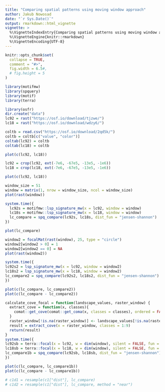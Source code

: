 ```yaml
---
title: "Comparing spatial patterns using moving window approach"
author: Jakub Nowosad
date: "`r Sys.Date()`"
output: rmarkdown::html_vignette
vignette: >
  %\VignetteIndexEntry{Comparing spatial patterns using moving window approach}
  %\VignetteEngine{knitr::rmarkdown}
  %\VignetteEncoding{UTF-8}
---
```


```r
knitr::opts_chunk$set(
  collapse = TRUE,
  comment = "#>",
  fig.width = 6.5#,
  # fig.height = 5
)
```

```r
library(motifmw)
library(spquery)
library(motif)
library(terra)
```

```r
library(osfr)
dir.create("data")
lc92 = rast("https://osf.io/download/tjzwe/")
lc18 = rast("https://osf.io/download/wdzy6/")
```

```r
coltb = read.csv("https://osf.io/download/2qd5k/")
coltb = coltb[c("value", "color")]
coltab(lc92) = coltb
coltab(lc18) = coltb
```

```r
plot(c(lc92, lc18))
```

```r
lc92 = crop(lc92, ext(-7e6, -67e5, -13e5, -1e6))
lc18 = crop(lc18, ext(-7e6, -67e5, -13e5, -1e6))
```

```r
plot(c(lc92, lc18))
```

```r
window_size = 51
window = matrix(1, nrow = window_size, ncol = window_size)
plot(rast(window))
```

```r
system.time({
  lc92s = motifmw::lsp_signature_mw(x = lc92, window = window)
  lc18s = motifmw::lsp_signature_mw(x = lc18, window = window)
  lc_compare = spq_compare(lc92s, lc18s, dist_fun = "jensen-shannon")
})
```

```r
plot(lc_compare)
```

```r
window2 = focalMat(rast(window), 25, type = "circle")
window2[window2 > 0] = 1
window2[window2 == 0] = NA
plot(rast(window2))
```

```r
system.time({
lc92s2 = lsp_signature_mw(x = lc92, window = window2)
lc18s2 = lsp_signature_mw(x = lc18, window = window2)
lc_compare2 = spq_compare(lc92s2, lc18s2, dist_fun = "jensen-shannon")
})
```

```r
plot(c(lc_compare, lc_compare2))
plot(c(lc_compare - lc_compare2))
```

```r
calculate_cove_focal = function(landscape_values, raster_window) {
  extract_cove = function(x, classes){
    comat::get_cove(comat::get_coma(x, classes = classes), ordered = FALSE, normalization = "pdf")
  }
  raster_window[!is.na(raster_window)] <- landscape_values[!is.na(raster_window)]
  result = extract_cove(x = raster_window, classes = 1:9)
  return(result)
}
system.time({
lc92sb = terra::focal(x = lc92, w = dim(window), silent = FALSE, fun = calculate_cove_focal, raster_window = window)
lc18sb = terra::focal(x = lc18, w = dim(window), silent = FALSE, fun = calculate_cove_focal, raster_window = window)
lc_compare1b = spq_compare(lc92sb, lc18sb, dist_fun = "jensen-shannon")
})
```

```r
plot(c(lc_compare, lc_compare1b))
plot(c(lc_compare - lc_compare1b))
```

```r
# c1d1 = resample(c1["dist"], lc_compare)
# c1d2 = resample(c1["dist"], lc_compare, method = "near")
```
